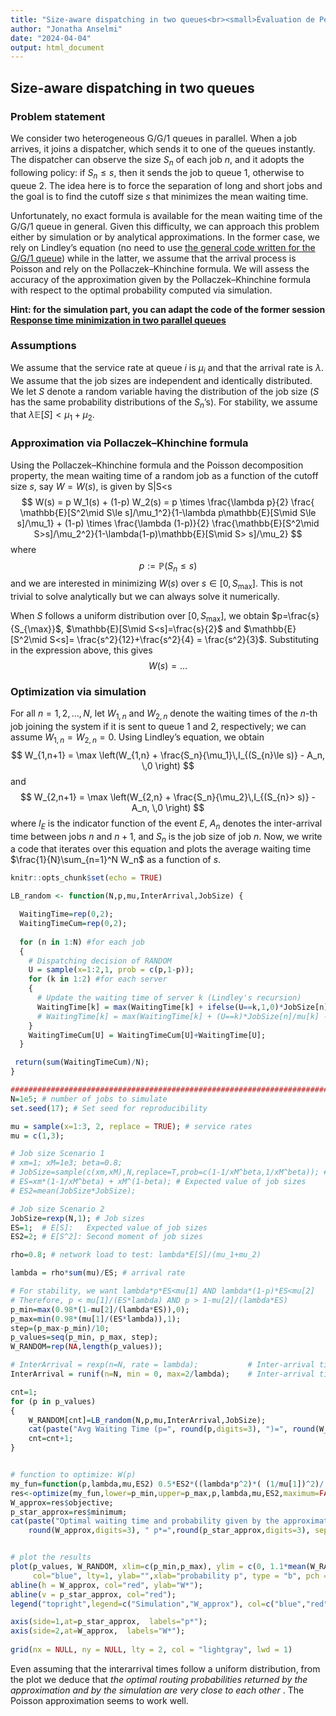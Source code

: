 ```yaml
---
title: "Size-aware dispatching in two queues<br><small>Évaluation de Performances 2024, TD #2, INFO4, Polytech Grenoble</small>"
author: "Jonatha Anselmi"
date: "2024-04-04"
output: html_document
---
```


## Size-aware dispatching in two queues

### Problem statement

We consider two heterogeneous G/G/1 queues in parallel.
When a job arrives, it joins a dispatcher, which sends it to one of the queues instantly.
The dispatcher can observe the size $S_n$ of each job $n$, and it adopts the following policy: if $S_n\le s$, then it sends the job to queue $1$, otherwise to queue 2. The idea here is to force the separation of long and short jobs and the goal is to find the cutoff size $s$ that minimizes the mean waiting time.

Unfortunately, no exact formula is available for the mean waiting time of the G/G/1 queue in general.
Given this difficulty, we can approach this problem either by simulation or by analytical approximations.
In the former case, we rely on Lindley's equation (no need to use [the general code written for the G/G/1 queue](https://rpubs.com/janselmi/GG1_scheduling_disciplines)) while in the latter, we assume that the arrival process is Poisson and rely on the Pollaczek–Khinchine formula. We will assess the accuracy of the approximation given by the Pollaczek–Khinchine formula with respect to the optimal probability computed via simulation.

**Hint: for the simulation part, you can adapt the code of the former session [Response time minimization in two parallel queues](https://rpubs.com/janselmi/RtimeMin)**

### Assumptions

We assume that the service rate at queue $i$ is $\mu_i$ and that the arrival rate is $\lambda$.
We assume that the job sizes are independent and identically distributed. We let $S$ denote a random variable having the distribution of the job size ($S$ has the same probability distributions of the $S_n$'s).
For stability, we assume that $\lambda \mathbb{E}[S]<\mu_1+\mu_2$.

### Approximation via Pollaczek–Khinchine formula

Using the Pollaczek–Khinchine formula and the Poisson decomposition property, the mean waiting time of a random job as a function of the cutoff size $s$, say $W=W(s)$, is given by S|S<s
$$
W(s) 
= p W_1(s) + (1-p) W_2(s) 
= p \times \frac{\lambda p}{2} \frac{ \mathbb{E}[S^2\mid S\le s]/\mu_1^2}{1-\lambda p\mathbb{E}[S\mid S\le s]/\mu_1} + (1-p) \times \frac{\lambda (1-p)}{2} \frac{\mathbb{E}[S^2\mid S>s]/\mu_2^2}{1-\lambda(1-p)\mathbb{E}[S\mid S> s]/\mu_2}
$$
where
$$
p:=\mathbb{P}(S_n\le s)
$$
and we are interested in minimizing $W(s)$ over $s\in[0,S_{\max}]$. 
This is not trivial to solve analytically but we can always solve it numerically.

When $S$ follows a uniform distribution over $[0,S_{\max}]$, we obtain $p=\frac{s}{S_{\max}}$, $\mathbb{E}[S\mid S<s]=\frac{s}{2}$ and $\mathbb{E}[S^2\mid S<s]= \frac{s^2}{12}+\frac{s^2}{4} = \frac{s^2}{3}$. Substituting in the expression above, this gives
$$
W(s) 
= ...
$$


### Optimization via simulation

For all $n=1,2,\ldots,N$, let $W_{1,n}$ and $W_{2,n}$ denote the waiting times of the $n$-th job joining the system if it is sent to queue 1 and 2, respectively; we can assume $W_{1,n}=W_{2,n}=0$.
Using Lindley's equation, we obtain
$$
W_{1,n+1} = \max \left(W_{1,n} +  \frac{S_n}{\mu_1}\,I_{(S_{n}\le s)} - A_n, \,0 \right)
$$
and
$$
W_{2,n+1} = \max \left(W_{2,n} +  \frac{S_n}{\mu_2}\,I_{(S_{n}> s)} - A_n, \,0 \right)
$$
where $I_E$ is the indicator function of the event $E$, $A_n$ denotes the inter-arrival time between jobs $n$ and $n+1$, and $S_n$ is the job size of job $n$.
Now, we write a code that iterates over this equation and plots the average waiting time $\frac{1}{N}\sum_{n=1}^N W_n$ as a function of $s$.

```r
knitr::opts_chunk$set(echo = TRUE)

LB_random <- function(N,p,mu,InterArrival,JobSize) {      

  WaitingTime=rep(0,2);
  WaitingTimeCum=rep(0,2);
  
  for (n in 1:N) #for each job
  {
    # Dispatching decision of RANDOM
    U = sample(x=1:2,1, prob = c(p,1-p)); 
    for (k in 1:2) #for each server
    {
      # Update the waiting time of server k (Lindley's recursion)
      WaitingTime[k] = max(WaitingTime[k] + ifelse(U==k,1,0)*JobSize[n]/mu[k] - InterArrival[n], 0);
      # WaitingTime[k] = max(WaitingTime[k] + (U==k)*JobSize[n]/mu[k] - InterArrival[n], 0);
    }
    WaitingTimeCum[U] = WaitingTimeCum[U]+WaitingTime[U];
  }

 return(sum(WaitingTimeCum)/N);
}

################################################################################
N=1e5; # number of jobs to simulate
set.seed(17); # Set seed for reproducibility

mu = sample(x=1:3, 2, replace = TRUE); # service rates
mu = c(1,3);

# Job size Scenario 1
# xm=1; xM=1e3; beta=0.8;
# JobSize=sample(c(xm,xM),N,replace=T,prob=c(1-1/xM^beta,1/xM^beta)); # Job sizes
# ES=xm*(1-1/xM^beta) + xM^(1-beta); # Expected value of job sizes
# ES2=mean(JobSize*JobSize);

# Job size Scenario 2
JobSize=rexp(N,1); # Job sizes
ES=1;  # E[S]:   Expected value of job sizes
ES2=2; # E[S^2]: Second moment of job sizes

rho=0.8; # network load to test: lambda*E[S]/(mu_1+mu_2)

lambda = rho*sum(mu)/ES; # arrival rate

# For stability, we want lambda*p*ES<mu[1] AND lambda*(1-p)*ES<mu[2] 
# Therefore, p < mu[1]/(ES*lambda) AND p > 1-mu[2]/(lambda*ES)
p_min=max(0.98*(1-mu[2]/(lambda*ES)),0);
p_max=min(0.98*(mu[1]/(ES*lambda)),1);
step=(p_max-p_min)/10;
p_values=seq(p_min, p_max, step);
W_RANDOM=rep(NA,length(p_values));

# InterArrival = rexp(n=N, rate = lambda);           # Inter-arrival times: Poisson
InterArrival = runif(n=N, min = 0, max=2/lambda);    # Inter-arrival times: Uniform

cnt=1;
for (p in p_values) 
{
    W_RANDOM[cnt]=LB_random(N,p,mu,InterArrival,JobSize);
    cat(paste("Avg Waiting Time (p=", round(p,digits=3), ")=", round(W_RANDOM[cnt],digits=3),sep=""), "\n");
    cnt=cnt+1;
}


# function to optimize: W(p)
my_fun=function(p,lambda,mu,ES2) 0.5*ES2*((lambda*p^2)*( (1/mu[1])^2)/(1-lambda*p/mu[1]) + (lambda*(1-p)^2)*((1/mu[2])^2)/(1-lambda*(1-p)/mu[2]))
res<-optimize(my_fun,lower=p_min,upper=p_max,p,lambda,mu,ES2,maximum=FALSE)
W_approx=res$objective;
p_star_approx=res$minimum;
cat(paste("Optimal waiting time and probability given by the approximation: W*=", 
    round(W_approx,digits=3), " p*=",round(p_star_approx,digits=3), sep=""), "\n");


# plot the results
plot(p_values, W_RANDOM, xlim=c(p_min,p_max), ylim = c(0, 1.1*mean(W_RANDOM,na.rm = T)),
     col="blue", lty=1, ylab="",xlab="probability p", type = "b", pch = 19, main=paste("Average Waiting Time W(p)"));
abline(h = W_approx, col="red", ylab="W*");
abline(v = p_star_approx, col="red");
legend("topright",legend=c("Simulation","W_approx"), col=c("blue","red"), pch=c("o","*","+"),lty=c(1,2), ncol=1);

axis(side=1,at=p_star_approx,  labels="p*");
axis(side=2,at=W_approx,  labels="W*");
    
grid(nx = NULL, ny = NULL, lty = 2, col = "lightgray", lwd = 1)


```

Even assuming that the interarrival times follow a uniform distribution, from the plot we deduce that *the optimal routing probabilities returned by the approximation and by the simulation are very close to each other* .
The Poisson approximation seems to work well.




<br><br>








